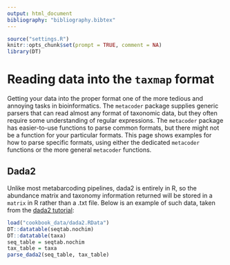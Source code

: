 ```yaml
---
output: html_document
bibliography: "bibliography.bibtex"
---
```


```r
source("settings.R")
knitr::opts_chunk$set(prompt = TRUE, comment = NA)
library(DT)
```

# Reading data into the `taxmap` format

Getting your data into the proper format one of the more tedious and annoying tasks in bioinformatics.
The `metacoder` package supplies generic parsers that can read almost any format of taxonomic data, but they often require some understanding of regular expressions.
The `metacoder` package has easier-to-use functions to parse common formats, but there might not be a function for your particular formats.
This page shows examples for how to parse specific formats, using either the dedicated `metacoder` functions or the more general `metacoder` functions.


## Dada2

Unlike most metabarcoding pipelines, dada2 is entirely in R, so the abundance matrix and taxonomy information returned will be stored in a `matrix` in R rather than a .txt file.
Below is an example of such data, taken from the [dada2 tutorial](https://benjjneb.github.io/dada2/tutorial.html):

```r
load("cookbook_data/dada2.RData")
DT::datatable(seqtab.nochim)
DT::datatable(taxa)
seq_table = seqtab.nochim
tax_table = taxa
parse_dada2(seq_table, tax_table)
```

